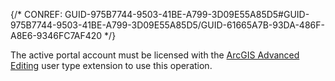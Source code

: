 

{/* CONREF: GUID-975B7744-9503-41BE-A799-3D09E55A85D5#GUID-975B7744-9503-41BE-A799-3D09E55A85D5/GUID-61665A7B-93DA-486F-A8E6-9346FC7AF420  */}

The active portal account must be licensed with the [ArcGIS Advanced Editing](https://enterprise.arcgis.com/en/portal/latest/administer/windows/license-user-type-extensions.htm#ESRI_SECTION1_B75DA80066744473AD5DD1312734654A) user type extension to use this operation. 
